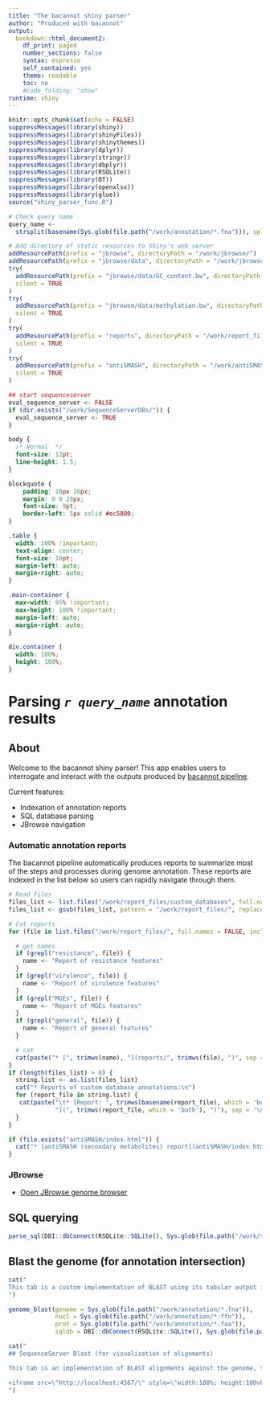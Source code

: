 ```yaml
---
title: "The bacannot shiny parser"
author: "Produced with bacannot"
output:
  bookdown::html_document2:
    df_print: paged
    number_sections: false
    syntax: espresso
    self_contained: yes
    theme: readable
    toc: no
    #code_folding: "show"
runtime: shiny
---
```


```r
knitr::opts_chunk$set(echo = FALSE)
suppressMessages(library(shiny))
suppressMessages(library(shinyFiles))
suppressMessages(library(shinythemes))
suppressMessages(library(dplyr))
suppressMessages(library(stringr))
suppressMessages(library(dbplyr))
suppressMessages(library(RSQLite))
suppressMessages(library(DT))
suppressMessages(library(openxlsx))
suppressMessages(library(glue))
source("shiny_parser_func.R")

# Check query name
query_name <-
  strsplit(basename(Sys.glob(file.path("/work/annotation/*.fna"))), split = ".fna")[[1]]

# Add directory of static resources to Shiny's web server
addResourcePath(prefix = "jbrowse", directoryPath = "/work/jbrowse/")
addResourcePath(prefix = "jbrowse/data", directoryPath = "/work/jbrowse/data/")
try(
  addResourcePath(prefix = "jbrowse/data/GC_content.bw", directoryPath = "/work/jbrowse/data/GC_content.bw"),
  silent = TRUE
)
try(
  addResourcePath(prefix = "jbrowse/data/methylation.bw", directoryPath = "/work/jbrowse/data/methylation.bw"),
  silent = TRUE
)
try(
  addResourcePath(prefix = "reports", directoryPath = "/work/report_files/"),
  silent = TRUE
)
try(
  addResourcePath(prefix = "antiSMASH", directoryPath = "/work/antiSMASH"),
  silent = TRUE
)

## start sequenceserver
eval_sequence_server <- FALSE
if (dir.exists("/work/SequenceServerDBs/")) {
  eval_sequence_server <- TRUE
}
```

```css
body {
  /* Normal  */
  font-size: 12pt;
  line-height: 1.5;
}

blockquote {
    padding: 10px 20px;
    margin: 0 0 20px;
    font-size: 9pt;
    border-left: 5px solid #ec5800;
}

.table {
  width: 100% !important;
  text-align: center;
  font-size: 10pt;
  margin-left: auto;
  margin-right: auto;
}

.main-container {
  max-width: 95% !important;
  max-height: 100% !important;
  margin-left: auto;
  margin-right: auto;
}

div.container {
  width: 100%;
  height: 100%;
}
```

# Parsing _`r query_name`_ annotation results {.tabset .tabset-pills}

## About

Welcome to the bacannot shiny parser! This app enables users to interrogate and interact with the outputs produced by [bacannot pipeline](https://github.com/fmalmeida/bacannot).

Current features:

* Indexation of annotation reports
* SQL database parsing
* JBrowse navigation

### Automatic annotation reports {#index}

The bacannot pipeline automatically produces reports to summarize most of the steps and processes during genome annotation. These reports are indexed in the list below so users can rapidly navigate through them.

```r
# Read files
files_list <- list.files("/work/report_files/custom_databases", full.names=TRUE)
files_list <- gsub(files_list, pattern = "/work/report_files/", replacement = "reports/")

# Cat reports
for (file in list.files("/work/report_files/", full.names = FALSE, include.dirs = FALSE)) {

  # get names
  if (grepl("resistance", file)) {
    name <- "Report of resistance features"
  }
  if (grepl("virulence", file)) {
    name <- "Report of virulence features"
  }
  if (grepl("MGEs", file)) {
    name <- "Report of MGEs features"
  }
  if (grepl("general", file)) {
    name <- "Report of general features"
  }

  # cat
  cat(paste("* [", trimws(name), "](reports/", trimws(file), ")", sep = ''), sep = '\n')
}
if (length(files_list) > 0) {
  string.list <- as.list(files_list)
  cat("* Reports of custom database annotations:\n")
  for (report_file in string.list) {
   cat(paste("\t* [Report: ", trimws(basename(report_file), which = 'both'),
             "](", trimws(report_file, which = 'both'), ")"), sep = '\n')
  }
}

if (file.exists("antiSMASH/index.html")) {
  cat("* [antiSMASH (secondary metabolites) report](antiSMASH/index.html)")
}
```

### JBrowse {#jbrowse}

* [Open JBrowse genome browser](jbrowse/index.html)

## SQL querying {#sqlparser}

```r
parse_sql(DBI::dbConnect(RSQLite::SQLite(), Sys.glob(file.path("/work/sqldb/*.sqlite"))))
```

## Blast the genome (for annotation intersection)

```r
cat("
This tab is a custom implementation of BLAST using its tabular output in order to provide a easy way for users to query the genome and automatically search for intersections (with [bedtools intersect](https://bedtools.readthedocs.io/en/latest/content/tools/intersect.html)) between the blast results and the genome annotation. This results does not enable the visualization of the alignment. For that, users must use the blast implemented with SequenceServer in the next tab.
")
```

```r
genome_blast(genome = Sys.glob(file.path("/work/annotation/*.fna")),
             nucl = Sys.glob(file.path("/work/annotation/*.ffn")),
             prot = Sys.glob(file.path("/work/annotation/*.faa")),
             sqldb = DBI::dbConnect(RSQLite::SQLite(), Sys.glob(file.path("/work/sqldb/*.sqlite"))))
```

```r
cat("
## SequenceServer Blast (for visualization of alignments)

This tab is an implementation of BLAST alignments against the genome, the genes or the proteome using the [SequenceServer](https://sequenceserver.com/) tool. It is meant to provide a way for users to rapidly visualize the alignments against the query genome. This tool does not provide a way to quickly scan the annotation for intersections with the BLAST results. For that, we have implemented a custom blast in the previous tab.

<iframe src=\"http://localhost:4567/\" style=\"width:100%; height:100vh;\"></iframe>
")
```